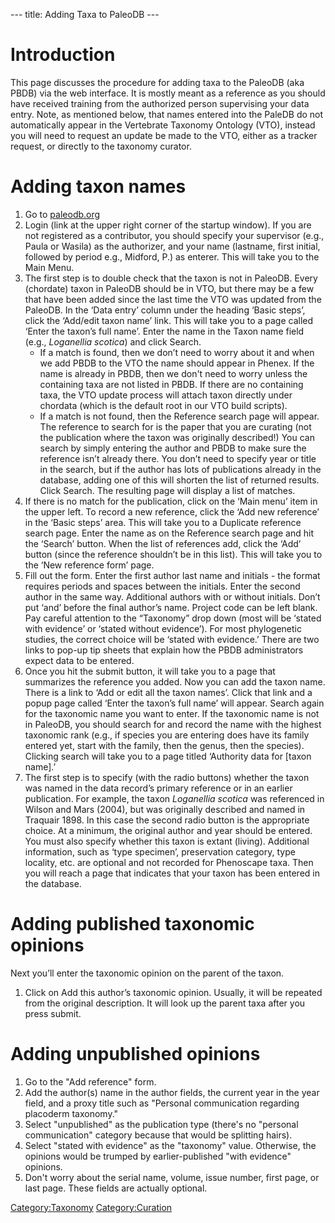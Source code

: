 ---
title: Adding Taxa to PaleoDB
---

=Introduction=

This page discusses the procedure for adding taxa to the PaleoDB (aka PBDB) via the web interface.  It is mostly meant as a reference as you should have received training from the authorized person supervising your data entry.  Note, as mentioned below, that names entered into the PaleDB do not automatically appear in the Vertebrate Taxonomy Ontology (VTO), instead you will need to request an update be made to the VTO, either as a tracker request, or directly to the taxonomy curator.

=Adding taxon names=
#Go to [http://paleodb.org paleodb.org]
#Login (link at the upper right corner of the startup window).  If you are not registered as a contributor, you should specify your supervisor (e.g., Paula or Wasila) as the authorizer, and your name (lastname, first initial, followed by period e.g., Midford, P.) as enterer.  This will take you to the Main Menu.
#The first step is to double check that the taxon is not in PaleoDB.  Every (chordate) taxon in PaleoDB should be in VTO, but there may be a few that have been added since the last time the VTO was updated from the PaleoDB.   In the ‘Data entry’ column under the heading ‘Basic steps’, click the ‘Add/edit taxon name’ link.  This will take you to a page called ‘Enter the taxon’s full name’.  Enter the name in the Taxon name field (e.g., ''Loganellia scotica'') and click Search.
#*If a match is found, then we don’t need to worry about it and when we add PBDB to the VTO the name should appear in Phenex.  If the name is already in PBDB, then we don't need to worry unless the containing taxa are not listed in PBDB.  If there are no containing taxa, the VTO update process will attach taxon directly under chordata (which is the default root in our VTO build scripts).
#*If a match is not found, then the Reference search page will appear.  The reference to search for is the paper that you are curating (not the publication where the taxon was originally described!)  You can search by simply entering the author and PBDB to make sure the reference isn’t already there.  You don’t need to specify year or title in the search, but if the author has lots of publications already in the database, adding one of this will shorten the list of returned results.  Click Search.  The resulting page will display a list of matches.
#If there is no match for the publication, click on the ‘Main menu’ item in the upper left.  To record a new reference, click the ‘Add new reference’ in the ‘Basic steps’ area.  This will take you to a Duplicate reference search page.  Enter the name as on the Reference search page and hit the ‘Search’ button.  When the list of references add, click the ‘Add’ button (since the reference shouldn’t be in this list).  This will take you to the ‘New reference form’ page.
#Fill out the form.  Enter the first author last name and initials - the format requires periods and spaces between the initials. Enter the second author in the same way.  Additional authors with or without initials.  Don’t put ‘and’ before the final author’s name.  Project code can be left blank.  Pay careful attention to the “Taxonomy” drop down (most will be ‘stated with evidence’  or ‘stated without evidence’).  For most phylogenetic studies, the correct choice will be ‘stated with evidence.’  There are two links to pop-up tip sheets that explain how the PBDB administrators expect data to be entered.
#Once you hit the submit button, it will take you to a page that summarizes the reference you added.  Now you can add the taxon name.  There is a link to ‘Add or edit all the taxon names’.  Click that link and a popup page called ‘Enter the taxon’s full name’ will appear.   Search again for the taxonomic name you want to enter. If the taxonomic name is not in PaleoDB, you should search for and record the name with the highest taxonomic rank (e.g., if species you are entering does have its family entered yet, start with the family, then the genus, then the species).  Clicking search will take you to a page titled ‘Authority data for [taxon name].’
#The first step is to specify (with the radio buttons) whether the taxon was named in the data record’s primary reference or in an earlier publication.  For example, the taxon ''Loganellia scotica'' was referenced in Wilson and Mars (2004), but was originally described and named in Traquair 1898.  In this case the second radio button is the appropriate choice.  At a minimum, the original author and year should be entered.  You must also specify whether this taxon is extant (living).  Additional information, such as ‘type specimen’, preservation category, type locality, etc. are optional and not recorded for Phenoscape taxa.  Then you will reach a page that indicates that your taxon has been entered in the database.

=Adding published taxonomic opinions=
Next you’ll enter the taxonomic opinion on the parent of the taxon. 
#Click on Add this author’s taxonomic opinion. Usually, it will be repeated from the original description. It will look up the parent taxa after you press submit.

=Adding unpublished opinions=

#Go to the "Add reference" form.
#Add the author(s) name in the author fields, the current year in the year field, and a proxy title such as "Personal communication regarding placoderm taxonomy."
#Select "unpublished" as the publication type (there's no "personal communication" category because that would be splitting hairs).
#Select "stated with evidence" as the "taxonomy" value. Otherwise, the opinions would be trumped by earlier-published "with evidence" opinions.
#Don't worry about the serial name, volume, issue number, first page, or last page. These fields are actually optional.

[[Category:Taxonomy]]
[[Category:Curation]]